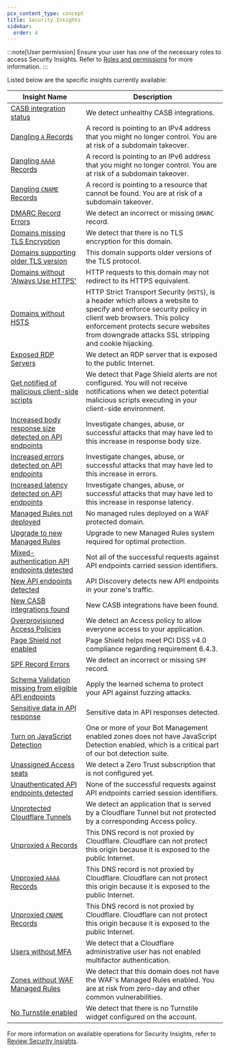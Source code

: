 ```yaml
---
pcx_content_type: concept
title: Security Insights
sidebar:
  order: 4
---
```



:::note[User permission]
Ensure your user has one of the necessary roles to access Security Insights. Refer to [Roles and permissions](/security-center/security-insights/roles-and-permissions/) for more information.
:::

<Render file="security-insights-definition" />

Listed below are the specific insights currently available:

| Insight Name                                                                                                                        | Description                                                                                                                                                                                                                                            |
| ----------------------------------------------------------------------------------------------------------------------------------- | ------------------------------------------------------------------------------------------------------------------------------------------------------------------------------------------------------------------------------------------------------ |
| [CASB integration status](/cloudflare-one/applications/casb/troubleshooting/)                                                       | We detect unhealthy CASB integrations.                                                                                                                                                                                                                 |
| [Dangling `A` Records](/dns/manage-dns-records/reference/dns-record-types/#a-and-aaaa)                                              | A record is pointing to an IPv4 address that you might no longer control. You are at risk of a subdomain takeover.                                                                                                                                     |
| [Dangling `AAAA` Records](/dns/manage-dns-records/reference/dns-record-types/#a-and-aaaa)                                           | A record is pointing to an IPv6 address that you might no longer control. You are at risk of a subdomain takeover.                                                                                                                                     |
| [Dangling `CNAME` Records](/dns/manage-dns-records/reference/dns-record-types/#a-and-aaaa)                                          | A record is pointing to a resource that cannot be found. You are at risk of a subdomain takeover.                                                                                                                                                      |
| [DMARC Record Errors](/dns/manage-dns-records/reference/dns-record-types/#dmarc)                                                    | We detect an incorrect or missing `DMARC` record.                                                                                                                                                                                                      |
| [Domains missing TLS Encryption](/ssl/get-started/)                                                                                 | We detect that there is no TLS encryption for this domain.                                                                                                                                                                                             |
| [Domains supporting older TLS version](/ssl/reference/protocols/)                                                                   | This domain supports older versions of the TLS protocol.                                                                                                                                                                                               |
| [Domains without 'Always Use HTTPS'](/ssl/edge-certificates/additional-options/always-use-https/)                                   | HTTP requests to this domain may not redirect to its HTTPS equivalent.                                                                                                                                                                                 |
| [Domains without HSTS](/ssl/edge-certificates/additional-options/http-strict-transport-security/)                                   | HTTP Strict Transport Security (`HSTS`), is a header which allows a website to specify and enforce security policy in client web browsers. This policy enforcement protects secure websites from downgrade attacks SSL stripping and cookie hijacking. |
| [Exposed RDP Servers](/cloudflare-one/connections/connect-networks/use-cases/rdp/)                                                  | We detect an RDP server that is exposed to the public Internet.                                                                                                                                                                                        |
| [Get notified of malicious client-side scripts](/page-shield/alerts/)                                                               | We detect that Page Shield alerts are not configured. You will not receive notifications when we detect potential malicious scripts executing in your client-side environment.                                                                         |
| [Increased body response size detected on API endpoints](/api-shield/management-and-monitoring/endpoint-labels/)                    | Investigate changes, abuse, or successful attacks that may have led to this increase in response body size. |
| [Increased errors detected on API endpoints](/api-shield/management-and-monitoring/endpoint-labels/)                                | Investigate changes, abuse, or successful attacks that may have led to this increase in errors. |
| [Increased latency detected on API endpoints](/api-shield/management-and-monitoring/endpoint-labels/)                               | Investigate changes, abuse, or successful attacks that may have led to this increase in response latency. |
| [Managed Rules not deployed](/waf/managed-rules/reference/cloudflare-managed-ruleset/)                                              | No managed rules deployed on a WAF protected domain.                                                                                                                                                                                                   |
| [Upgrade to new Managed Rules](/waf/reference/legacy/old-waf-managed-rules/upgrade/)                                                | Upgrade to new Managed Rules system required for optimal protection.                                                                                                                                                                                   |
| [Mixed-authentication API endpoints detected](/api-shield/management-and-monitoring/endpoint-labels/#managed-labels)                | Not all of the successful requests against API endpoints carried session identifiers.                                                                                                                                                                  |
| [New API endpoints detected](/api-shield/security/api-discovery/)                                                                   | API Discovery detects new API endpoints in your zone's traffic.                                                                                                                                                                                        |
| [New CASB integrations found](/cloudflare-one/applications/casb/casb-integrations/)                                                 | New CASB integrations have been found.                                                                                                                                                                                                                 |
| [Overprovisioned Access Policies](/cloudflare-one/policies/access/)                                                                 | We detect an Access policy to allow everyone access to your application.                                                                                                                                                                               |
| [Page Shield not enabled](/page-shield/get-started/)                                                                                | Page Shield helps meet PCI DSS v4.0 compliance regarding requirement 6.4.3.                                                                                                                                                                            |
| [SPF Record Errors](/dns/manage-dns-records/reference/dns-record-types/#spf)                                                        | We detect an incorrect or missing `SPF` record.                                                                                                                                                                                                        |
| [Schema Validation missing from eligible API endpoints](/api-shield/security/schema-validation/)                                    | Apply the learned schema to protect your API against fuzzing attacks. |
| [Sensitive data in API response](/api-shield/management-and-monitoring/#sensitive-data-detection)                                   | Sensitive data in API responses detected.                                                                                                                                                                                                              |
| [Turn on JavaScript Detection](/bots/additional-configurations/javascript-detections/)                                                              | One or more of your Bot Management enabled zones does not have JavaScript Detection enabled, which is a critical part of our bot detection suite.                                                                                                      |
| [Unassigned Access seats](/cloudflare-one/)                                                                                         | We detect a Zero Trust subscription that is not configured yet.                                                                                                                                                                                        |
| [Unauthenticated API endpoints detected](/api-shield/management-and-monitoring/endpoint-labels/#managed-labels)                     | None of the successful requests against API endpoints carried session identifiers.                                                                                                                                                                     |
| [Unprotected Cloudflare Tunnels](/cloudflare-one/applications/configure-apps/self-hosted-public-app/#4-connect-your-origin-to-cloudflare) | We detect an application that is served by a Cloudflare Tunnel but not protected by a corresponding Access policy.                                                                                                                                     |
| [Unproxied `A` Records](/dns/manage-dns-records/reference/dns-record-types/#a-and-aaaa)                                             | This DNS record is not proxied by Cloudflare. Cloudflare can not protect this origin because it is exposed to the public Internet.                                                                                                                     |
| [Unproxied `AAAA` Records](/dns/manage-dns-records/reference/dns-record-types/#a-and-aaaa)                                          | This DNS record is not proxied by Cloudflare. Cloudflare can not protect this origin because it is exposed to the public Internet.                                                                                                                     |
| [Unproxied `CNAME` Records](/dns/proxy-status/#dns-only-records)                                | This DNS record is not proxied by Cloudflare. Cloudflare can not protect this origin because it is exposed to the public Internet.                                                                                                                     |
| [Users without MFA](/fundamentals/user-profiles/2fa/)                                                              | We detect that a Cloudflare administrative user has not enabled multifactor authentication.                                                                                                                                                            |
| [Zones without WAF Managed Rules](/waf/managed-rules/)                                                                              | We detect that this domain does not have the WAF's Managed Rules enabled. You are at risk from zero-day and other common vulnerabilities.
| [No Turnstile enabled](/turnstile/)                                                                                        | We detect that there is no Turnstile widget configured on the account.


For more information on available operations for Security Insights, refer to [Review Security Insights](/security-center/security-insights/review-insights/).
